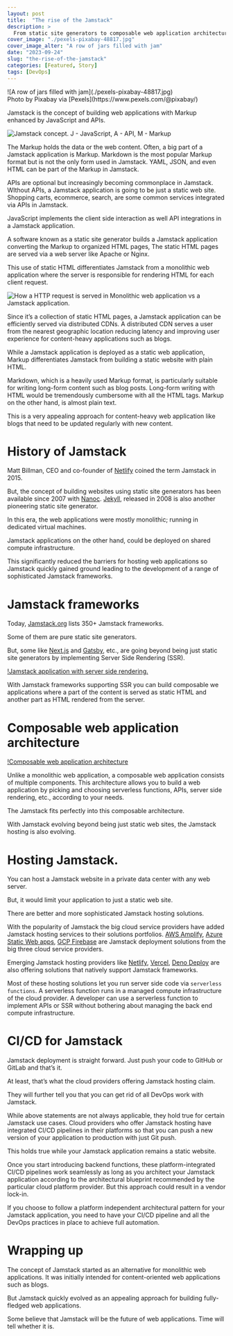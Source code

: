 ```yaml
---
layout: post
title:  "The rise of the Jamstack"
description: > 
  From static site generators to composable web application architecture.
cover_image: "./pexels-pixabay-48817.jpg"
cover_image_alter: "A row of jars filled with jam"
date: "2023-09-24"
slug: "the-rise-of-the-jamstack"
categories: [Featured, Story]
tags: [DevOps]
---
```


<div class="header-highlight">
![A row of jars filled with jam](./pexels-pixabay-48817.jpg)
<div class="image-credit">Photo by Pixabay via [Pexels](https://www.pexels.com/@pixabay/)</div>
</div>



Jamstack is the concept of building web applications with Markup enhanced by JavaScript and APIs.

![Jamstack concept. J - JavaScript, A - API, M - Markup](./jamstack.png)


The Markup holds the data or the web content. Often, a big part of a Jamstack application is Markup. Markdown is the most popular Markup format but is not the only form used in Jamstack. YAML, JSON, and even HTML can be part of the Markup in Jamstack. 

APIs are optional but increasingly becoming commonplace in Jamstack. WIthout APIs, a Jamstack application is going to be just a static web site. Shopping carts, ecommerce, search, are some common services integrated via APIs in Jamstack.

JavaScript implements the client side interaction as well API integrations in a Jamstack application.

A software known as a static site generator builds a Jamstack application converting the Markup to organized HTML pages, The static HTML pages are served via a web server like Apache or Nginx.

This use of static HTML differentiates Jamstack from a monolithic web application where the server is responsible for rendering HTML for each client request.

![How a HTTP request is served in Monolithic web application vs a Jamstack application.](./jamstack-vs-monolith.png)

Since it’s a collection of static HTML pages, a Jamstack application can be efficiently served via distributed CDNs. A distributed CDN serves a user from the nearest geographic location reducing latency and improving user experience for content-heavy applications such as blogs.

While a Jamstack application is deployed as a static web application, Markup differentiates Jamstack from building a static website with plain HTML. 

Markdown, which is a heavily used Markup format, is particularly suitable for writing long-form content such as blog posts. Long-form writing with HTML would be tremendously cumbersome with all the HTML tags. Markup on the other hand, is almost plain text.

This is a very appealing approach for content-heavy web application like blogs that need to be updated regularly with new content.

# History of Jamstack
Matt Billman, CEO and co-founder of [Netlify](https://www.netlify.com/) coined the term Jamstack in 2015.

But, the concept of building websites using static site generators has been available since 2007 with [Nanoc](https://nanoc.app). [Jekyll](https://jekyllrb.com), released in 2008 is also another pioneering static site generator.

In this era, the web applications were mostly monolithic; running in dedicated virtual machines. 

Jamstack applications on the other hand, could be deployed on shared compute infrastructure. 

This significantly reduced the barriers for hosting web applications so Jamstack quickly gained ground leading to the development of a range of sophisticated Jamstack frameworks.

# Jamstack frameworks
Today, [Jamstack.org](https://jamstack.org/generators/) lists 350+ Jamstack frameworks.

Some of them are pure static site generators. 

But, some like [Next.js](https://nextjs.org) and [Gatsby](http://gatsbyjs.org), etc., are going beyond being just static site generators by implementing Server Side Rendering (SSR).

[!Jamstack application with server side rendering.](./static-vs-server-side-rendering.png)

With Jamstack frameworks supporting SSR you can build composable we applications where a part of the content is served as static HTML and another part as HTML rendered from the server.

# Composable web application architecture

[!Composable web application architecture](./composable-web-application.png)

Unlike a monolithic web application, a composable web application consists of multiple components. This architecture allows you to build a web application by picking and choosing serverless functions, APIs, server side rendering, etc., according to your needs.

The Jamstack fits perfectly into this composable architecture.

With Jamstack evolving beyond being just static web sites, the Jamstack hosting is also evolving.

# Hosting Jamstack.

You can host a Jamstack website in a private data center with any web server.

But, it would limit your application to just a static web site.

There are better and more sophisticated Jamstack hosting solutions.

With the popularity of Jamstack the big cloud service providers have added Jamstack hosting services to their solutions portfolios. [AWS Amplify](https://aws.amazon.com/amplify/), [Azure Static Web apps](https://azure.microsoft.com/en-us/products/app-service/static), [GCP Firebase](https://firebase.google.com) are Jamstack deployment solutions from the big three cloud service providers.

Emerging Jamstack hosting providers like [Netlify](https://www.netlify.com/), [Vercel](https://vercel.com), [Deno Deploy](https://deno.com/deploy) are also offering solutions that natively support Jamstack frameworks. 

Most of these hosting solutions let you run server side code via `serverless functions`. A serverless function runs in a managed compute infrastructure of the cloud provider. A developer can use a serverless function to implement APIs or SSR without bothering about managing the back end compute infrastructure.

# CI/CD for Jamstack

Jamstack deployment is straight forward. Just push your code to GitHub or GitLab and that’s it.

At least, that’s what the cloud providers offering Jamstack hosting claim.

They will further tell you that you can get rid of all DevOps work with Jamstack.

While above statements are not always applicable, they hold true for certain Jamstack use cases.
Cloud providers who offer Jamstack hosting have integrated CI/CD pipelines in their platforms so that you can push a new version of your application to production with just Git push. 

This holds true while your Jamstack application remains a static website. 

Once you start introducing backend functions, these platform-integrated CI/CD pipelines work seamlessly as long as you architect your Jamstack application according to the architectural blueprint recommended by the particular cloud platform provider. But this approach could result in a vendor lock-in.

If you choose to follow a platform independent architectural pattern for your Jamstack application, you need to have your CI/CD pipeline and all the DevOps practices in place to achieve full automation.

# Wrapping up

The concept of Jamstack started as an alternative for monolithic web applications. It was initially intended for content-oriented web applications such as blogs.

But Jamstack quickly evolved as an appealing approach for building fully-fledged web applications.

Some believe that Jamstack will be the future of web applications. Time will tell whether it is.











